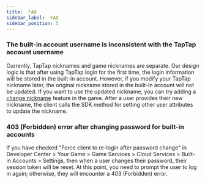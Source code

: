 ```yaml
---
title:  FAQ
sidebar_label:  FAQ
sidebar_position: 5
---
```


### The built-in account username is inconsistent with the TapTap account username

Currently, TapTap nicknames and game nicknames are separate. Our design logic is that after using TapTap login for the first time, the login information will be stored in the built-in account. However, if you modify your TapTap nickname later, the original nickname stored in the built-in account will not be updated. If you want to use the updated nickname, you can try adding a [change nickname](/sdk/authentication/guide/#setting-other-user-properties) feature in the game. After a user provides their new nickname, the client calls the SDK method for setting other user attributes to update the nickname.

### 403 (Forbidden) error after changing password for built-in accounts

If you have checked "Force client to re-login after password change" in Developer Center > Your Game > Game Services > Cloud Services > Built-in Accounts > Settings, then when a user changes their password, their session token will be reset. At this point, you need to prompt the user to log in again; otherwise, they will encounter a 403 (Forbidden) error.
